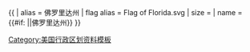 {{ {{{1<noinclude>|country showdata</noinclude>}}}
| alias = 佛罗里达州
| flag alias = Flag of Florida.svg
| size = {{{size|}}}
| name = {{#if: {{{name|}}}|{{{name|}}}|佛罗里达州}}
}}<noinclude>
[[Category:美国行政区划资料模板]]
</noinclude>